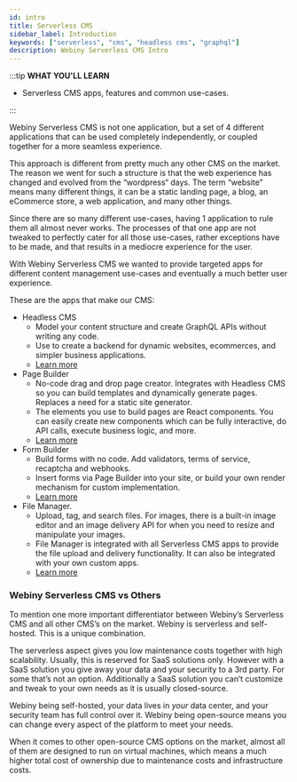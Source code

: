 ```yaml
---
id: intro
title: Serverless CMS
sidebar_label: Introduction
keywords: ["serverless", "cms", "headless cms", "graphql"]
description: Webiny Serverless CMS Intro
---
```


:::tip **WHAT YOU'LL LEARN**

 - Serverless CMS apps, features and common use-cases.

:::

Webiny Serverless CMS is not one application, but a set of 4 different applications that can be used completely independently, or coupled together for a more seamless experience. 

This approach is different from pretty much any other CMS on the market. The reason we went for such a structure is that the web experience has changed and evolved from the “wordpress“ days. The term “website” means many different things, it can be a static landing page, a blog, an eCommerce store, a web application, and many other things.

Since there are so many different use-cases, having 1 application to rule them all almost never works. The processes of that one app are not tweaked to perfectly cater for all those use-cases, rather exceptions have to be made, and that results in a mediocre experience for the user.

With Webiny Serverless CMS we wanted to provide targeted apps for different content management use-cases and eventually a much better user experience.

These are the apps that make our CMS: 

- Headless CMS
    - Model your content structure and create GraphQL APIs without writing any code.
    - Use to create a backend for dynamic websites, ecommerces, and simpler business applications.
    - [Learn more](https://www.webiny.com/docs/webiny-overview/serverless-cms/apps/headless-cms)
- Page Builder
    - No-code drag and drop page creator. Integrates with Headless CMS so you can build templates and dynamically generate pages. Replaces a need for a static site generator.
    - The elements you use to build pages are React components. You can easily create new components which can be fully interactive, do API calls, execute business logic, and more.
    - [Learn more](https://www.webiny.com/docs/webiny-overview/serverless-cms/apps/page-builder)
- Form Builder
    - Build forms with no code. Add validators, terms of service, recaptcha and webhooks.
    - Insert forms via Page Builder into your site, or build your own render mechanism for custom implementation.
    - [Learn more](https://www.webiny.com/docs/webiny-overview/serverless-cms/apps/form-builder)
- File Manager.
    - Upload, tag, and search files. For images, there is a built-in image editor and an image delivery API for when you need to resize and manipulate your images.
    - File Manager is integrated with all Serverless CMS apps to provide the file upload and delivery functionality. It can also be integrated with your own custom apps.
    - [Learn more](https://www.webiny.com/docs/webiny-overview/serverless-cms/apps/file-manager)

### Webiny Serverless CMS vs Others

To mention one more important differentiator between Webiny’s Serverless CMS and all other CMS’s on the market. Webiny is serverless and self-hosted. This is a unique combination. 

The serverless aspect gives you low maintenance costs together with high scalability. Usually, this is reserved for SaaS solutions only. However with a SaaS solution you give away your data and your security to a 3rd party. For some that’s not an option. Additionally a SaaS solution you can’t customize and tweak to your own needs as it is usually closed-source.

Webiny being self-hosted, your data lives in *your* data center, and your security team has full control over it. Webiny being open-source means you can change every aspect of the platform to meet your needs. 

When it comes to other open-source CMS options on the market, almost all of them are designed to run on virtual machines, which means a much higher total cost of ownership due to maintenance costs and infrastructure costs.

